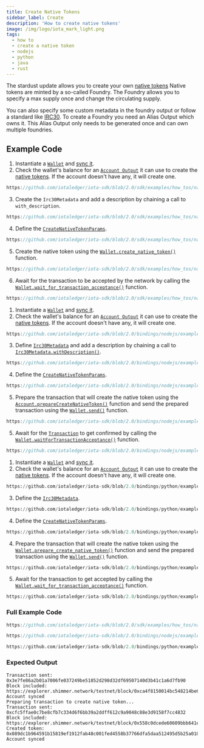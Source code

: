 ```yaml
---
title: Create Native Tokens
sidebar_label: Create
description: 'How to create native tokens'
image: /img/logo/iota_mark_light.png
tags:
  - how to
  - create a native token
  - nodejs
  - python
  - java
  - rust
---
```



The stardust update allows you to create your own [native tokens](/introduction/stardust/explanations/what_is_stardust/tokenization#native-tokens)
Native tokens are minted by a so-called Foundry. The Foundry allows you to specify a max supply once and change the circulating supply.

You can also specify some custom metadata in the foundry output or follow a standard like [IRC30](/tips/tips/TIP-0030).
To create a Foundry you need an Alias Output which owns it. This Alias Output only needs to be generated once and can own multiple foundries.

<TipFaucet />

## Example Code

<Tabs groupId="language" queryString>
<TabItem value="rust" label="Rust">

1. Instantiate a [`Wallet`](file:///home/lucas/Documents/IOTA/iota-sdk/target/doc/iota_sdk/wallet/core/struct.Wallet.html) and [sync it](../accounts-and-addresses/check-balance.mdx).
2. Check the wallet's balance for an [`Account Output`](../account-output/create.mdx)
   it can use to create the [native tokens](/tips/tips/TIP-0018#native-tokens-in-outputs).
   If the account doesn't have any, it will create one.

<div className={'hide-code-block-extras'}>

```rust reference
https://github.com/iotaledger/iota-sdk/blob/2.0/sdk/examples/how_tos/native_tokens/create.rs#L44-L60
```

</div>

3. Create the `Irc30Metadata` and add a description by chaining a call to `with_description`.

<div className={'hide-code-block-extras'}>

```rust reference
https://github.com/iotaledger/iota-sdk/blob/2.0/sdk/examples/how_tos/native_tokens/create.rs#L62-L63
```

</div>

4. Define the [`CreateNativeTokenParams`](file:///home/lucas/Documents/IOTA/iota-sdk/target/doc/iota_sdk/wallet/struct.CreateNativeTokenParams.html).

<div className={'hide-code-block-extras'}>

```rust reference
https://github.com/iotaledger/iota-sdk/blob/2.0/sdk/examples/how_tos/native_tokens/create.rs#L67-L72
```

</div>

5. Create the native token using the [`Wallet.create_native_token()`](file:///home/lucas/Documents/IOTA/iota-sdk/target/doc/iota_sdk/wallet/core/struct.Wallet.html#method.create_native_token)
   function.

<div className={'hide-code-block-extras'}>

```rust reference
https://github.com/iotaledger/iota-sdk/blob/2.0/sdk/examples/how_tos/native_tokens/create.rs#L74
```

</div>

6. Await for the transaction to be accepted by the network by calling the [`Wallet.wait_for_transaction_acceptance()`](file:///home/lucas/Documents/IOTA/iota-sdk/target/doc/iota_sdk/wallet/core/struct.Wallet.html#method.wait_for_transaction_acceptance) function.


<div className={'hide-code-block-extras'}>

```rust reference
https://github.com/iotaledger/iota-sdk/blob/2.0/sdk/examples/how_tos/native_tokens/create.rs#L77-L79
```

</div>
</TabItem>
<TabItem value="typescript-node" label="Typescript (Node.js)">

1. Instantiate a [`Wallet`](http://localhost:3000/iota-sdk/2.0/references/nodejs/classes/Wallet) and [sync it](../accounts-and-addresses/check-balance.mdx).
2. Check the wallet's balance for an [`Account Output`](../account-output/create.mdx)
   it can use to create the [native tokens](/tips/tips/TIP-0018#native-tokens-in-outputs).
   If the account doesn't have any, it will create one.

<div className={'hide-code-block-extras'}>

```typescript reference
https://github.com/iotaledger/iota-sdk/blob/2.0/bindings/nodejs/examples/how_tos/native_tokens/create.ts#L34-L51
```

</div>

3. Define [`Irc30Metadata`](http://localhost:3000/iota-sdk/2.0/references/nodejs/classes/Irc30Metadata/) and add a description by chaining a call to [`Irc30Metadata.withDescription()`](http://localhost:3000/iota-sdk/2.0/references/nodejs/classes/Irc30Metadata/#withdescription).

<div className={'hide-code-block-extras'}>

```typescript reference
https://github.com/iotaledger/iota-sdk/blob/2.0/bindings/nodejs/examples/how_tos/native_tokens/create.ts#L55-L59
```

</div>

4. Define the [`CreateNativeTokenParams`](../../references/nodejs/interfaces/CreateNativeTokenParams.md).

<div className={'hide-code-block-extras'}>

```typescript reference
https://github.com/iotaledger/iota-sdk/blob/2.0/bindings/nodejs/examples/how_tos/native_tokens/create.ts#L62-L66
```

</div>

5. Prepare the transaction that will create the native token using the
   [`Account.prepareCreateNativeToken()`](http://localhost:3000/iota-sdk/2.0/references/nodejs/classes/Wallet/#preparecreatenativetoken)
   function and send the prepared transaction using the [`Wallet.send()`](http://localhost:3000/iota-sdk/2.0/references/nodejs/classes/Wallet/#send)
   function.

<div className={'hide-code-block-extras'}>

```typescript reference
https://github.com/iotaledger/iota-sdk/blob/2.0/bindings/nodejs/examples/how_tos/native_tokens/create.ts#L68-L69
```

</div>

5. Await for the [`Transaction`](../../references/nodejs/classes/Transaction.md) to get confirmed by calling the
[`Wallet.waitForTransactionAcceptance()`](../../references/nodejs/classes/Wallet.md#waitfortransactionacceptance)
function.

<div className={'hide-code-block-extras'}>

```typescript reference
https://github.com/iotaledger/iota-sdk/blob/2.0/bindings/nodejs/examples/how_tos/native_tokens/create.ts#L73
```

</div>
</TabItem>
<TabItem value="python" label="Python">

1. Instantiate a [`Wallet`](http://localhost:3000/iota-sdk/2.0/references/python/iota_sdk/wallet/) and [sync it](../accounts-and-addresses/check-balance.mdx).
2. Check the wallet's balance for an [`Account Output`](../account-output/create.mdx)
   it can use to create the [native tokens](/tips/tips/TIP-0018#native-tokens-in-outputs).
   If the account doesn't have any, it will create one.

<div className={'hide-code-block-extras'}>

```python reference
https://github.com/iotaledger/iota-sdk/blob/2.0/bindings/python/examples/how_tos/native_tokens/create.py#L23-L34
```

</div>

3. Define the [`Irc30Metadata`](http://localhost:3000/iota-sdk/2.0/references/python/iota_sdk/types/irc_30/).

<div className={'hide-code-block-extras'}>

```python reference
https://github.com/iotaledger/iota-sdk/blob/2.0/bindings/python/examples/how_tos/native_tokens/create.py#L38-L40
```

</div>

4. Define the [`CreateNativeTokenParams`](http://localhost:3000/iota-sdk/2.0/references/python/iota_sdk/types/send_params/#createnativetokenparams-objects).

<div className={'hide-code-block-extras'}>

```python reference
https://github.com/iotaledger/iota-sdk/blob/2.0/bindings/python/examples/how_tos/native_tokens/create.py#L42-L46
```

</div>

4. Prepare the transaction that will create the native token using the
   [`Wallet.prepare_create_native_token()`](../../references/python/iota_sdk/wallet/wallet.md#prepare_create_native_token)
   function and send the prepared transaction using the [`Wallet.send()`](../../references/python/iota_sdk/wallet/wallet.md#send)
   function.

<div className={'hide-code-block-extras'}>

```python reference
https://github.com/iotaledger/iota-sdk/blob/2.0/bindings/python/examples/how_tos/native_tokens/create.py#L48-L49
```

</div>

5. Await for the transaction to get accepted by calling the [`Wallet.wait_for_transaction_acceptance()`](../../references/python/iota_sdk/wallet/wallet.md#wait_for_transaction_acceptance)
function.

<div className={'hide-code-block-extras'}>

```python reference
https://github.com/iotaledger/iota-sdk/blob/2.0/bindings/python/examples/how_tos/native_tokens/create.py#L52-L53
```

</div>

</TabItem>
</Tabs>

### Full Example Code

<Tabs groupId="language" queryString>
<TabItem value="rust" label="Rust">

```rust reference
https://github.com/iotaledger/iota-sdk/blob/2.0/sdk/examples/how_tos/native_tokens/create.rs
```

</TabItem>
<TabItem value="typescript-node" label="Typescript (Node.js)">

```typescript reference
https://github.com/iotaledger/iota-sdk/blob/2.0/bindings/nodejs/examples/how_tos/native_tokens/create.ts
```

</TabItem>
<TabItem value="python" label="Python">

```python reference
https://github.com/iotaledger/iota-sdk/blob/2.0/bindings/python/examples/how_tos/native_tokens/create.py
```

</TabItem>
</Tabs>

### Expected Output

```plaintext
Transaction sent: 0x3e7fe86a2b01a7006fe037249be51852d298d32df69507140d3b41c1a6d7fb90
Block included: https://explorer.shimmer.network/testnet/block/0xca4f8150014bc548214be6b02bed3b7d43041adef8838965815a367f73c7272d
Account synced
Preparing transaction to create native token...
Transaction sent: 0xcfc5ffae0c7be8cfb7c334d6f6bb39a2ddff612c9a9048c88e3d9158f7cc4832
Block included: https://explorer.shimmer.network/testnet/block/0x558c0dcede60609bbb641e9f1d9a7802b48a3c3d5827328a054385140d447436
Created token: 0x089dc1b964591b15819ef1912fab48c001fed4558b37766dfa5daa512495d5b25a0100000000
Account synced
```
